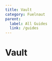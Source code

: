 ```yaml
---
title: Vault
category: Fuelnaut
parent:
  label: All Guides
  link: /guides
---
```


# Vault

<FuelnautLevel 
description="To beat this level, you'll need to correctly guess the vault password."
level={props.level}
bytecode={props.bytecode}
abiJSON={props.abiJSON}
/>

<CodeImport
  file="../../examples/fuelnaut/vault/src/main.sw"
  lang="sway"
/>
